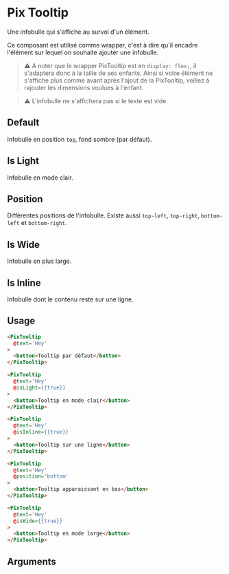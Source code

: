 
<Meta
  title='Basics/Tooltip'
  component='PixTooltip'
  decorators={[centered]}
  argTypes={stories.argTypes}
/>

# Pix Tooltip

Une infobulle qui s'affiche au survol d'un élément.

Ce composant est utilisé comme wrapper, c'est à dire qu'il encadre l'élément sur lequel on souhaite ajouter une infobulle.

> ⚠️ A noter que le wrapper PixTooltip est en `display: flex;`, il s'adaptera donc à la taille de ses enfants. Ainsi si votre élément ne s'affiche plus comme avant après l'ajout de la PixTooltip, veillez à rajouter les dimensions voulues à l'enfant.

> ⚠️ L'infobulle ne s'affichera pas si le texte est vide.

## Default

Infobulle en position `top`, fond sombre (par défaut).

<Canvas>
  <Story name="Default" story={stories.Default} height={130} />
</Canvas>

## Is Light

Infobulle en mode clair.

<Canvas>
  <Story name="Is Light" story={stories.isLight} height={130} />
</Canvas>

## Position

Différentes positions de l'infobulle.
Existe aussi `top-left`, `top-right`, `bottom-left` et `bottom-right`.

<Canvas isColumn>
  <Story name="Left" story={stories.left} height={100} />
  <Story name="Right" story={stories.right} height={100} />
  <Story name="Bottom" story={stories.bottom} height={130} />
</Canvas>

## Is Wide

Infobulle en plus large.

<Canvas>
  <Story name="Is Wide" story={stories.isWide} height={180} />
</Canvas>

## Is Inline

Infobulle dont le contenu reste sur une ligne.

<Canvas>
  <Story name="Is Inline" story={stories.isInline} height={130} />
</Canvas>

## Usage

```html
<PixTooltip
  @text='Hey'
>
  <button>Tooltip par défaut</button>
</PixTooltip>

<PixTooltip
  @text='Hey'
  @isLight={{true}}
>
  <button>Tooltip en mode clair</button>
</PixTooltip>

<PixTooltip
  @text='Hey'
  @isInline={{true}}
>
  <button>Tooltip sur une ligne</button>
</PixTooltip>

<PixTooltip
  @text='Hey'
  @position='bottom'
>
  <button>Tooltip apparaissant en bas</button>
</PixTooltip>

<PixTooltip
  @text='Hey'
  @isWide={{true}}
>
  <button>Tooltip en mode large</button>
</PixTooltip>
```

## Arguments

<ArgsTable story="Default" />
